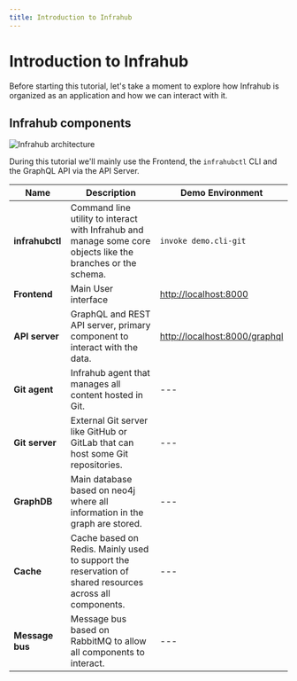 ```yaml
---
title: Introduction to Infrahub
---
```


# Introduction to Infrahub

Before starting this tutorial, let's take a moment to explore how Infrahub is organized as an application and how we can interact with it.

## Infrahub components

![Infrahub architecture](../../media/high_level_architecture.excalidraw.svg)

During this tutorial we'll mainly use the Frontend, the `infrahubctl` CLI and the GraphQL API via the API Server.

| Name            | Description                                                                                                  | Demo Environment                                               |
| --------------- | ------------------------------------------------------------------------------------------------------------ | -------------------------------------------------------------- |
| **infrahubctl** | Command line utility to interact with Infrahub and manage some core objects like the branches or the schema. | `invoke demo.cli-git`                                          |
| **Frontend**    | Main User interface                                                                                          | [http://localhost:8000](http://localhost:8000)                 |
| **API server**  | GraphQL and REST API server, primary component to interact with the data.                                    | [http://localhost:8000/graphql](http://localhost:8000/graphql) |
| **Git agent**   | Infrahub agent that manages all content hosted in Git.                                                       | ---                                                            |
| **Git server**  | External Git server like GitHub or GitLab that can host some Git repositories.                               | ---                                                            |
| **GraphDB**     | Main database based on neo4j where all information in the graph are stored.                                  | ---                                                            |
| **Cache**       | Cache based on Redis. Mainly used to support the reservation of shared resources across all components.      | ---                                                            |
| **Message bus** | Message bus based on RabbitMQ to allow all components to interact.                                           | ---                                                            |
